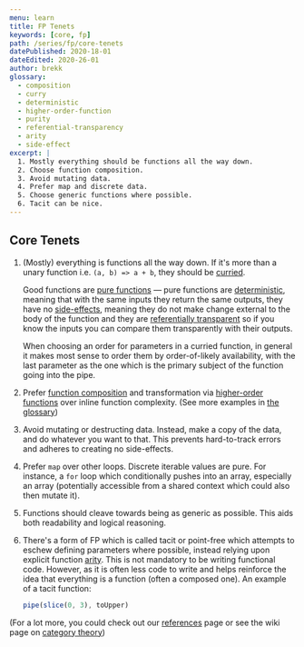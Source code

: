 ```yaml
---
menu: learn
title: FP Tenets
keywords: [core, fp]
path: /series/fp/core-tenets
datePublished: 2020-18-01
dateEdited: 2020-26-01
author: brekk
glossary:
  - composition
  - curry
  - deterministic
  - higher-order-function
  - purity
  - referential-transparency
  - arity
  - side-effect
excerpt: |
  1. Mostly everything should be functions all the way down.
  2. Choose function composition.
  3. Avoid mutating data.
  4. Prefer map and discrete data.
  5. Choose generic functions where possible.
  6. Tacit can be nice.
---
```


## Core Tenets

1. (Mostly) everything is functions all the way down. If it's more than a unary function i.e. `(a, b) => a + b`, they should be [curried].
   
   Good functions are [pure functions] &mdash; pure functions are [deterministic], meaning that with the same inputs they return the same outputs, they have no [side-effects], meaning they do not make change external to the body of the function and they are [referentially transparent] so if you know the inputs you can compare them transparently with their outputs.
   
   When choosing an order for parameters in a curried function, in general it makes most sense to order them by order-of-likely availability, with the last parameter as the one which is the primary subject of the function going into the pipe.
2. Prefer [function composition] and transformation via [higher-order functions] over inline function complexity. (See more examples in [the glossary])
3. Avoid mutating or destructing data. Instead, make a copy of the data, and do whatever you want to that. This prevents hard-to-track errors and adheres to creating no side-effects.
4. Prefer `map` over other loops. Discrete iterable values are pure. For instance, a `for` loop which conditionally pushes into an array, especially an array (potentially accessible from a shared context which could also then mutate it).
5. Functions should cleave towards being as generic as possible. This aids both readability and logical reasoning.
6. There's a form of FP which is called tacit or point-free which attempts to eschew defining parameters where possible, instead relying upon explicit function [arity]. This is not mandatory to be writing functional code. However, as it is often less code to write and helps reinforce the idea that everything is a function (often a composed one). An example of a tacit function:
   ```js
   pipe(slice(0, 3), toUpper)
   ```

(For a lot more, you could check out our [references] page or see the wiki page on [category theory])


[references]: /references
[category theory]: //en.wikipedia.org/wiki/Category_Theory
[curried]: /glossary/curry
[deterministic]: /glossary/deterministic
[function composition]: /glossary/composition
[higher-order functions]: /glossary/higher-order-function
[pure functions]: /glossary/pure-function
[referentially transparent]: /glossary/referential-transparency
[the glossary]: /glossary
[side-effects]: /glossary/side-effect
[arity]: /glossary/arity

